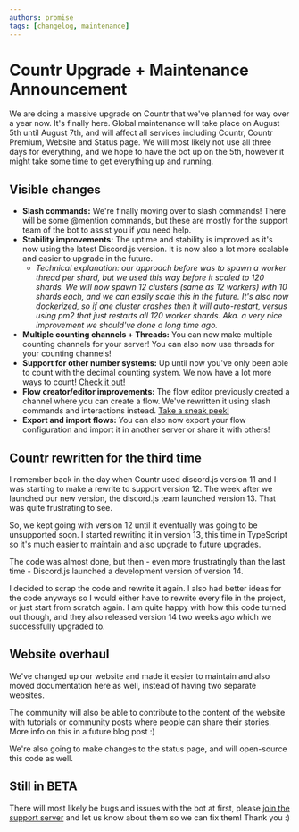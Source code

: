 ```yaml
---
authors: promise
tags: [changelog, maintenance]
---
```


# Countr Upgrade + Maintenance Announcement

We are doing a massive upgrade on Countr that we've planned for way over a year now. It's finally here. Global maintenance will take place on August 5th until August 7th, and will affect all services including Countr, Countr Premium, Website and Status page. We will most likely not use all three days for everything, and we hope to have the bot up on the 5th, however it might take some time to get everything up and running.

<!--truncate-->

## Visible changes

* **Slash commands:** We're finally moving over to slash commands! There will be some @mention commands, but these are mostly for the support team of the bot to assist you if you need help.
* **Stability improvements:** The uptime and stability is improved as it's now using the latest Discord.js version. It is now also a lot more scalable and easier to upgrade in the future.
    * *Technical explanation: our approach before was to spawn a worker thread per shard, but we used this way before it scaled to 120 shards. We will now spawn 12 clusters (same as 12 workers) with 10 shards each, and we can easily scale this in the future. It's also now dockerized, so if one cluster crashes then it will auto-restart, versus using pm2 that just restarts all 120 worker shards. Aka. a very nice improvement we should've done a long time ago.*
* **Multiple counting channels + Threads:** You can now make multiple counting channels for your server! You can also now use threads for your counting channels!
* **Support for other number systems:** Up until now you've only been able to count with the decimal counting system. We now have a lot more ways to count! [Check it out!](https://content-rewrite.countr.pages.dev/docs/counting-systems)
* **Flow creator/editor improvements:** The flow editor previously created a channel where you can create a flow. We've rewritten it using slash commands and interactions instead. [Take a sneak peek!](https://content-rewrite.countr.pages.dev/docs/flows/)
* **Export and import flows:** You can also now export your flow configuration and import it in another server or share it with others!

[1]: https://en.wikipedia.org/wiki/Decimal
[2]: https://en.wikipedia.org/wiki/Hexadecimal
[3]: https://en.wikipedia.org/wiki/Binary
[4]: https://en.wikipedia.org/wiki/Base_36
[5]: https://en.wikipedia.org/wiki/Base_64
[6]: https://en.wikipedia.org/wiki/Roman_numerals

## Countr rewritten for the third time

I remember back in the day when Countr used discord.js version 11 and I was starting to make a rewrite to support version 12. The week after we launched our new version, the discord.js team launched version 13. That was quite frustrating to see.

So, we kept going with version 12 until it eventually was going to be unsupported soon. I started rewriting it in version 13, this time in TypeScript so it's much easier to maintain and also upgrade to future upgrades.

The code was almost done, but then - even more frustratingly than the last time - Discord.js launched a development version of version 14.

I decided to scrap the code and rewrite it again. I also had better ideas for the code anyways so I would either have to rewrite every file in the project, or just start from scratch again. I am quite happy with how this code turned out though, and they also released version 14 two weeks ago which we successfully upgraded to.

## Website overhaul

We've changed up our website and made it easier to maintain and also moved documentation here as well, instead of having two separate websites.

The community will also be able to contribute to the content of the website with tutorials or community posts where people can share their stories. More info on this in a future blog post :)

We're also going to make changes to the status page, and will open-source this code as well.

## Still in BETA

There will most likely be bugs and issues with the bot at first, please [join the support server](https://promise.solutions/discord) and let us know about them so we can fix them! Thank you :)